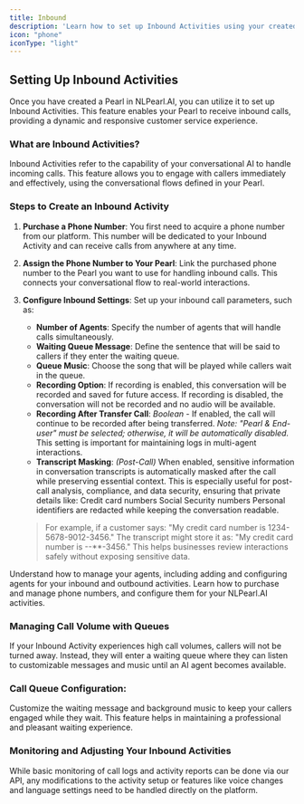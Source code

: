 ```yaml
---
title: Inbound
description: 'Learn how to set up Inbound Activities using your created Pearl to handle incoming calls effectively.'
icon: "phone"
iconType: "light"
---
```



## Setting Up Inbound Activities

Once you have created a Pearl in NLPearl.AI, you can utilize it to set up Inbound Activities. This feature enables your Pearl to receive inbound calls, providing a dynamic and responsive customer service experience.


### What are Inbound Activities?

Inbound Activities refer to the capability of your conversational AI to handle incoming calls. This feature allows you to engage with callers immediately and effectively, using the conversational flows defined in your Pearl.

### Steps to Create an Inbound Activity

1. **Purchase a Phone Number**: You first need to acquire a phone number from our platform. This number will be dedicated to your Inbound Activity and can receive calls from anywhere at any time.

2. **Assign the Phone Number to Your Pearl**: Link the purchased phone number to the Pearl you want to use for handling inbound calls. This connects your conversational flow to real-world interactions.

3. **Configure Inbound Settings**: Set up your inbound call parameters, such as:
   - **Number of Agents**: Specify the number of agents that will handle calls simultaneously.
   - **Waiting Queue Message**: Define the sentence that will be said to callers if they enter the waiting queue.
   - **Queue Music**: Choose the song that will be played while callers wait in the queue.
   - **Recording Option**: If recording is enabled, this conversation will be recorded and saved for future access. If recording is disabled, the conversation will not be recorded and no audio will be available. 
   - **Recording After Transfer Call**: *Boolean* - If enabled, the call will continue to be recorded after being transferred. *Note: "Pearl & End-user" must be selected; otherwise, it will be automatically disabled.* This setting is important for maintaining logs in multi-agent interactions.
   - **Transcript Masking**: _(Post-Call)_ When enabled, sensitive information in conversation transcripts is automatically masked after the call while preserving essential context.
      This is especially useful for post-call analysis, compliance, and data security, ensuring that private details like:
      Credit card numbers
      Social Security numbers
      Personal identifiers
      are redacted while keeping the conversation readable.
    > For example, if a customer says:
    "My credit card number is 1234-5678-9012-3456."
    The transcript might store it as:
    "My credit card number is --**-3456."
    This helps businesses review interactions safely without exposing sensitive data.


<CardGroup cols={2}>
  <Card
    title="Agents"
    icon="users"
    iconType="light"
    href="/pages/agents"
  >
    Understand how to manage your agents, including adding and configuring agents for your inbound and outbound activities.
  </Card>
  <Card
    title="Phone Numbers"
    icon="phone"
    iconType="light"
    href="/pages/phone_numbers"
  >
    Learn how to purchase and manage phone numbers, and configure them for your NLPearl.AI activities.
  </Card>
</CardGroup>

### Managing Call Volume with Queues

If your Inbound Activity experiences high call volumes, callers will not be turned away. Instead, they will enter a waiting queue where they can listen to customizable messages and music until an AI agent becomes available.

<div className="call-queue-info">
  <h3>Call Queue Configuration:</h3>
  <p>Customize the waiting message and background music to keep your callers engaged while they wait. This feature helps in maintaining a professional and pleasant waiting experience.</p>
</div>

### Monitoring and Adjusting Your Inbound Activities

While basic monitoring of call logs and activity reports can be done via our API, any modifications to the activity setup or features like voice changes and language settings need to be handled directly on the platform.

